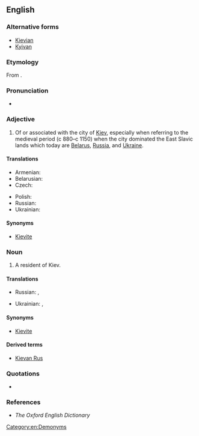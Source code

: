 ==English==

===Alternative forms===
* [[Kievian]]
* [[Kyivan]]

===Etymology===
From {{suffix|Kiev|an|lang=en}}.

===Pronunciation===
* {{a|UK}} {{IPA|/ˈki ɛf ən/|/ˈki ɛv ən/|lang=en}}

===Adjective===
{{en-adj|-}}

# Of or associated with the city of [[Kiev]], especially when referring to the medieval period (c 880–c 1150) when the city dominated the East Slavic lands which today are [[Belarus]], [[Russia]], and [[Ukraine]].

====Translations====
{{trans-top|of or associated with the city of Kiev}}
* Armenian: {{t-|hy|կիեւյան|tr=kiewyan|sc=Armn}}
* Belarusian: {{t-|be|кіеўскі|tr=kíjeŭski|sc=Cyrl}}
* Czech: {{t-|cs|kyjevský}}
{{trans-mid}}
* Polish: {{t+|pl|kijowski}}
* Russian: {{t+|ru|киевский|tr=kíjevskij|sc=Cyrl}}
* Ukrainian: {{t+|uk|київський|tr=kýjivsʹkyj|m}} <!-- {{t-|uk|київська|tr=kýjivs’ka|f}}, {{t-|uk|київське|tr=kýjivs’ke|n}} -->
{{trans-bottom}}

====Synonyms====
* [[Kievite]]

===Noun===
{{en-noun}}

# A resident of Kiev.

====Translations====
{{trans-top|resident of Kiev}}
* Russian: {{t+|ru|киевлянин|m|tr=kijevljánin|sc=Cyrl}}, {{t+|ru|киевлянка|f|tr=kijevljánka|sc=Cyrl}}
{{trans-mid}}
* Ukrainian: {{t-|uk|київлянин|tr=kyjivljanýn|m}}, {{t-|uk|київлянинка|tr=kyjivljanýnka|f}}
{{trans-bottom}}

====Synonyms====
* [[Kievite]]

====Derived terms====
* [[Kievan Rus]]

===Quotations===
* {{seeCites|Kiev}}

===References===
* ''The Oxford English Dictionary''

[[Category:en:Demonyms]]